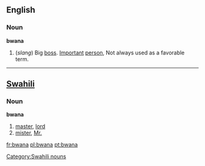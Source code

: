 ==English==
===Noun===
'''bwana'''

# (''slang'') Big [[boss]]. [[Important]] [[person]], Not always used as a favorable term.

----

==[[Swahili]]==
===Noun===
'''bwana'''

# [[master]], [[lord]]
# [[mister]], [[Mr.]]

[[Category:Swahili nouns]]

[[fr:bwana]]
[[pl:bwana]]
[[pt:bwana]]